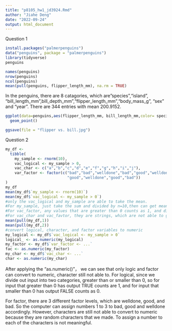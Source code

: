 ```yaml
---
title: "p8105_hw1_jd3924.Rmd"
author: "Jiahe Deng"
date: "2022-09-24"
output: html_document
---
```

Question 1
```r
install.packages("palmerpenguins")
data("penguins", package = "palmerpenguins")
library(tidyverse)
penguins
```
```r
names(penguins)
nrow(penguins)
ncol(penguins)
mean(pull(penguins, flipper_length_mm), na.rm = TRUE)
```
In the penguins, there are 8 catagories, which are"species","island", "bill_length_mm",bill_depth_mm","flipper_length_mm","body_mass_g", "sex" and "year". 
There are 344 entries with mean 200.9152. 
```r
ggplot(data=penguins,aes(flipper_length_mm, bill_length_mm,color= species)) +
  geom_point()
```
```r
ggsave(file = "flipper vs. bill.jpg")
```

Question 2
```r
my_df <- 
  tibble(
    my_sample <- rnorm(10),
    vac_logical <- my_sample > 0,
    vac_char <- c("a","b","c","d","e","f","g","h","i","j"),
    var_factor <- factor(c("bad","bad","welldone","bad","good","welldone",
                           "good","welldone","good","bad"))
)
my_df
mean(my_df$`my_sample <- rnorm(10)`)
mean(my_df$`vac_logical <- my_sample > 0`)
#only the vac_logical and my_sample are able to take the mean. 
#For my_sample, just take the sum and divided by n=10,then can get mean
#For vac_factor, any values that are greater than 0 counts as 1, and divided by n=10, then can get mean
#For vac_char and vac_favtor, they are strings, which are not able to get the mean
mean(pull(my_df,1))
mean(pull(my_df,2))
#convert logical, character, and factor variables to numeric
my_logical <- my_df$`vac_logical <- my_sample > 0`
logical_ <- as.numeric(my_logical)
my_factor <- my_df$`var_factor <- ...`
fac <- as.numeric(my_factor)
my_char <- my_df$`vac_char <- ...`
char <- as.numeric(my_char)
```
After applying the "as.numeric()"， we can see that only logic and factor can convert to numeric, character still not able to. 
For logical, since we divide out input into two categories, greater than or smaller than 0, so for input that greater than 0 has output TRUE counts are 1, and for input that smaller than 0 has output FALSE counts as 0.

For factor, there are 3 different factor levels, which are welldone, good, and bad. So the computer can assign numbers 1 to 3 to bad, good and welldone accordingly. 
However, characters are still not able to convert to numeric because they are random characters that we made. To assign a number to each of the characters is not meaningful.
